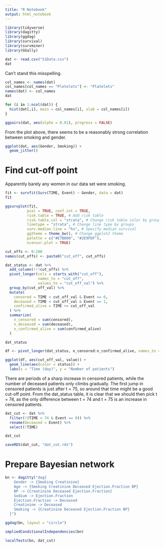 ```yaml
---
title: "R Notebook"
output: html_notebook
---
```


```r
library(tidyverse)
library(dagitty)
library(ggdag)
library(survival)
library(survminer)
library(GGally)
```

```r
dat <- read.csv("S1Data.csv")
dat
```

Can't stand this misspelling.

```r
col_names <- names(dat)
col_names[col_names == "Pletelets"] <- "Platelets"
names(dat) <- col_names
dat
```


```r
for (i in 1:ncol(dat)) {
  hist(dat[,i], main = col_names[i], xlab = col_names[i])
}
```

```r
ggpairs(dat, aes(alpha = 0.01), progress = FALSE)
```

From the plot above, there seems to be a reasonably strong correlation between smoking and gender.

```r
ggplot(dat, aes(Gender, Smoking)) +
  geom_jitter()
```

# Find cut-off point

Apparently barely any women in our data set were smoking.

```r
fit <- survfit(Surv(TIME, Event) ~ Gender, data = dat)
fit
```

```r
ggsurvplot(fit,
          pval = TRUE, conf.int = TRUE,
          risk.table = TRUE, # Add risk table
          risk.table.col = "strata", # Change risk table color by groups
          linetype = "strata", # Change line type by groups
          surv.median.line = "hv", # Specify median survival
          ggtheme = theme_bw(), # Change ggplot2 theme
          palette = c("#E7B800", "#2E9FDF"),
          ncensor.plot = TRUE)
```

```r
cut_offs <- 0:200
names(cut_offs) <- paste0("cut_off", cut_offs)

dat_status <- dat %>%
  add_column(!!!cut_offs) %>%
  pivot_longer(cols = starts_with("cut_off"), 
               names_to = "cut_off", 
               values_to = "cut_off_val") %>%
  group_by(cut_off_val) %>%
  mutate(
    censored = TIME < cut_off_val & Event == 0,
    deceased = TIME < cut_off_val & Event == 1,
    confirmed_alive = TIME >= cut_off_val
  ) %>%
  summarize(
    n_censored = sum(censored),
    n_deceased = sum(deceased),
    n_confirmed_alive = sum(confirmed_alive)
  ) 

dat_status
```

```r
df <- pivot_longer(dat_status, n_censored:n_confirmed_alive, names_to = "status")

ggplot(df, aes(cut_off_val, value)) +
  geom_line(aes(color = status)) +
  labs(x = "Time (day)", y = "Number of patients")
```

There are periods of a sharp increase in censored patients, while the number of deceased patients only climbs gradually. The first jump in censored patients is just after t = 75, so around that time might be a good cut-off point. From the dat_status table, it is clear that we should then pick t = 74, as the only difference between t = 74 and t = 75 is an increase in censored patients.

```r
dat_cut <- dat %>%
  filter(!(TIME < 74 & Event == 0)) %>%
  rename(Deceased = Event) %>%
  select(!TIME)

dat_cut
```

```r
saveRDS(dat_cut, "dat_cut.rds")
```


# Prepare Bayesian network

```r
bn <- dagitty("dag{
    Gender -> {Smoking Creatinine}
    Age -> {Smoking Creatinine Deceased Ejection.Fraction BP}
    BP -> {Creatinine Deceased Ejection.Fraction}
    Sodium -> Ejection.Fraction
    Ejection.Fraction -> Deceased
    Creatinine -> Deceased
    Smoking -> {Creatinine Deceased Ejection.Fraction BP}
  }")

ggdag(bn, layout = "circle")
```

```r
impliedConditionalIndependencies(bn)
```

```r
localTests(bn, dat_cut)
```

